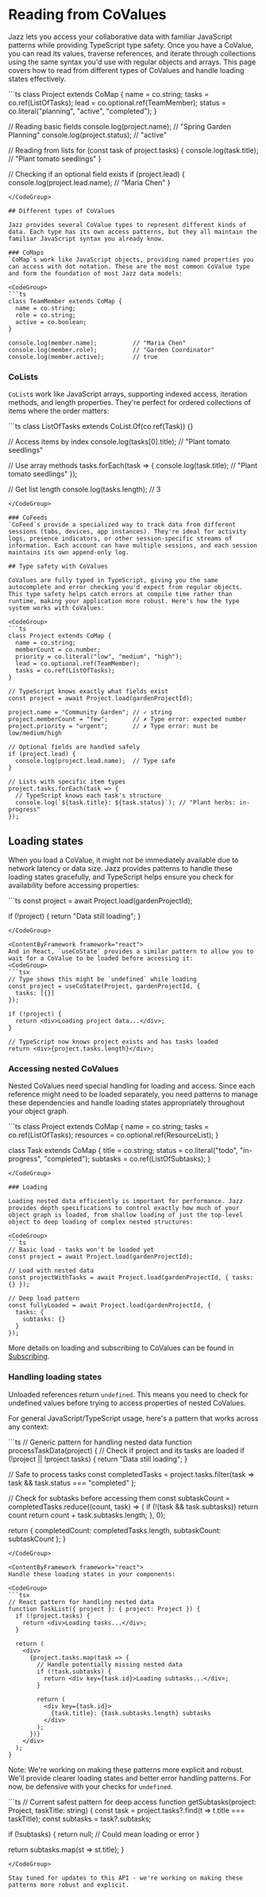 

# Reading from CoValues

Jazz lets you access your collaborative data with familiar JavaScript patterns while providing TypeScript type safety. Once you have a CoValue, you can read its values, traverse references, and iterate through collections using the same syntax you'd use with regular objects and arrays. This page covers how to read from different types of CoValues and handle loading states effectively.

<CodeGroup>
```ts
class Project extends CoMap {
  name = co.string;
  tasks = co.ref(ListOfTasks);
  lead = co.optional.ref(TeamMember);
  status = co.literal("planning", "active", "completed");
}

// Reading basic fields
console.log(project.name);           // "Spring Garden Planning"
console.log(project.status);         // "active"

// Reading from lists
for (const task of project.tasks) {
  console.log(task.title);           // "Plant tomato seedlings"
}

// Checking if an optional field exists
if (project.lead) {
  console.log(project.lead.name);    // "Maria Chen"
}
```
</CodeGroup>

## Different types of CoValues

Jazz provides several CoValue types to represent different kinds of data. Each type has its own access patterns, but they all maintain the familiar JavaScript syntax you already know.

### CoMaps
`CoMap`s work like JavaScript objects, providing named properties you can access with dot notation. These are the most common CoValue type and form the foundation of most Jazz data models:

<CodeGroup>
```ts
class TeamMember extends CoMap {
  name = co.string;
  role = co.string;
  active = co.boolean;
}

console.log(member.name);          // "Maria Chen"
console.log(member.role);          // "Garden Coordinator"
console.log(member.active);        // true
```
</CodeGroup>

### CoLists
`CoList`s work like JavaScript arrays, supporting indexed access, iteration methods, and length properties. They're perfect for ordered collections of items where the order matters:

<CodeGroup>
```ts
class ListOfTasks extends CoList.Of(co.ref(Task)) {}

// Access items by index
console.log(tasks[0].title);      // "Plant tomato seedlings"

// Use array methods
tasks.forEach(task => {
  console.log(task.title);        // "Plant tomato seedlings"
});

// Get list length
console.log(tasks.length);       // 3
```
</CodeGroup>

### CoFeeds
`CoFeed`s provide a specialized way to track data from different sessions (tabs, devices, app instances). They're ideal for activity logs, presence indicators, or other session-specific streams of information. Each account can have multiple sessions, and each session maintains its own append-only log.

## Type safety with CoValues

CoValues are fully typed in TypeScript, giving you the same autocomplete and error checking you'd expect from regular objects. This type safety helps catch errors at compile time rather than runtime, making your application more robust. Here's how the type system works with CoValues:

<CodeGroup>
```ts
class Project extends CoMap {
  name = co.string;
  memberCount = co.number;
  priority = co.literal("low", "medium", "high");
  lead = co.optional.ref(TeamMember);
  tasks = co.ref(ListOfTasks);
}

// TypeScript knows exactly what fields exist
const project = await Project.load(gardenProjectId);

project.name = "Community Garden"; // ✓ string
project.memberCount = "few";       // ✗ Type error: expected number
project.priority = "urgent";       // ✗ Type error: must be low/medium/high

// Optional fields are handled safely
if (project.lead) {
  console.log(project.lead.name);  // Type safe
}

// Lists with specific item types
project.tasks.forEach(task => {
  // TypeScript knows each task's structure
  console.log(`${task.title}: ${task.status}`); // "Plant herbs: in-progress"
});
```
</CodeGroup>

## Loading states

When you load a CoValue, it might not be immediately available due to network latency or data size. Jazz provides patterns to handle these loading states gracefully, and TypeScript helps ensure you check for availability before accessing properties:

<CodeGroup>
```ts
const project = await Project.load(gardenProjectId);

if (!project) {
  return "Data still loading";
}
```
</CodeGroup>

<ContentByFramework framework="react">
And in React, `useCoState` provides a similar pattern to allow you to wait for a CoValue to be loaded before accessing it:
<CodeGroup>
```tsx
// Type shows this might be `undefined` while loading
const project = useCoState(Project, gardenProjectId, {
  tasks: [{}]
});

if (!project) {
  return <div>Loading project data...</div>;
}

// TypeScript now knows project exists and has tasks loaded
return <div>{project.tasks.length}</div>;
```
</CodeGroup>
</ContentByFramework>

### Accessing nested CoValues

Nested CoValues need special handling for loading and access. Since each reference might need to be loaded separately, you need patterns to manage these dependencies and handle loading states appropriately throughout your object graph.

<CodeGroup>
```ts
class Project extends CoMap {
  name = co.string;
  tasks = co.ref(ListOfTasks);
  resources = co.optional.ref(ResourceList);
}

class Task extends CoMap {
  title = co.string;
  status = co.literal("todo", "in-progress", "completed");
  subtasks = co.ref(ListOfSubtasks);
}
```
</CodeGroup>

### Loading

Loading nested data efficiently is important for performance. Jazz provides depth specifications to control exactly how much of your object graph is loaded, from shallow loading of just the top-level object to deep loading of complex nested structures:

<CodeGroup>
```ts
// Basic load - tasks won't be loaded yet
const project = await Project.load(gardenProjectId);

// Load with nested data
const projectWithTasks = await Project.load(gardenProjectId, { tasks: {} });

// Deep load pattern
const fullyLoaded = await Project.load(gardenProjectId, {
  tasks: {
    subtasks: {}
  }
});
```
</CodeGroup>

More details on loading and subscribing to CoValues can be found in  [Subscribing](/docs/using-covalues/subscribing-and-deep-loading).

### Handling loading states

Unloaded references return `undefined`. This means you need to check for undefined values before trying to access properties of nested CoValues.

For general JavaScript/TypeScript usage, here's a pattern that works across any context:

<CodeGroup>
```ts
// Generic pattern for handling nested data
function processTaskData(project) {
  // Check if project and its tasks are loaded
  if (!project || !project.tasks) {
    return "Data still loading";
  }

  // Safe to process tasks
  const completedTasks = project.tasks.filter(task =>
    task && task.status === "completed"
  );

  // Check for subtasks before accessing them
  const subtaskCount = completedTasks.reduce((count, task) => {
    if (!(task && task.subtasks)) return count
    return count + task.subtasks.length;
  }, 0);

  return {
    completedCount: completedTasks.length,
    subtaskCount: subtaskCount
  };
}
```
</CodeGroup>

<ContentByFramework framework="react">
Handle these loading states in your components:

<CodeGroup>
```tsx
// React pattern for handling nested data
function TaskList({ project }: { project: Project }) {
  if (!project.tasks) {
    return <div>Loading tasks...</div>;
  }

  return (
    <div>
      {project.tasks.map(task => {
        // Handle potentially missing nested data
        if (!task.subtasks) {
          return <div key={task.id}>Loading subtasks...</div>;
        }

        return (
          <div key={task.id}>
            {task.title}: {task.subtasks.length} subtasks
          </div>
        );
      })}
    </div>
  );
}
```
</CodeGroup>
</ContentByFramework>

Note: We're working on making these patterns more explicit and robust. We'll provide clearer loading states and better error handling patterns. For now, be defensive with your checks for `undefined`.

<CodeGroup>
```ts
// Current safest pattern for deep access
function getSubtasks(project: Project, taskTitle: string) {
  const task = project.tasks?.find(t => t.title === taskTitle);
  const subtasks = task?.subtasks;

  if (!subtasks) {
    return null; // Could mean loading or error
  }

  return subtasks.map(st => st.title);
}
```
</CodeGroup>

Stay tuned for updates to this API - we're working on making these patterns more robust and explicit.
